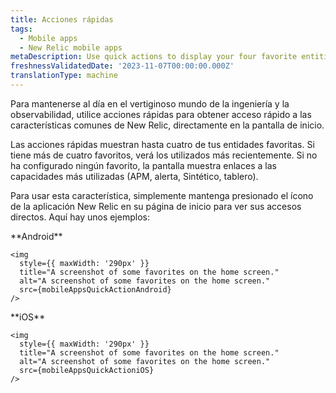 ```yaml
---
title: Acciones rápidas
tags:
  - Mobile apps
  - New Relic mobile apps
metaDescription: Use quick actions to display your four favorite entities.
freshnessValidatedDate: '2023-11-07T00:00:00.000Z'
translationType: machine
---
```




Para mantenerse al día en el vertiginoso mundo de la ingeniería y la observabilidad, utilice acciones rápidas para obtener acceso rápido a las características comunes de New Relic, directamente en la pantalla de inicio.

Las acciones rápidas muestran hasta cuatro de tus entidades favoritas. Si tiene más de cuatro favoritos, verá los utilizados más recientemente. Si no ha configurado ningún favorito, la pantalla muestra enlaces a las capacidades más utilizadas (APM, alerta, Sintético, tablero).

Para usar esta característica, simplemente mantenga presionado el ícono de la aplicación New Relic en su página de inicio para ver sus accesos directos. Aquí hay unos ejemplos:

<SideBySide>
  <Side>
    <DoNotTranslate>
      **Android**
    </DoNotTranslate>

    <img
      style={{ maxWidth: '290px' }}
      title="A screenshot of some favorites on the home screen."
      alt="A screenshot of some favorites on the home screen."
      src={mobileAppsQuickActionAndroid}
    />
  </Side>

  <Side>
    <DoNotTranslate>
      **iOS**
    </DoNotTranslate>

    <img
      style={{ maxWidth: '290px' }}
      title="A screenshot of some favorites on the home screen."
      alt="A screenshot of some favorites on the home screen."
      src={mobileAppsQuickActioniOS}
    />
  </Side>
</SideBySide>